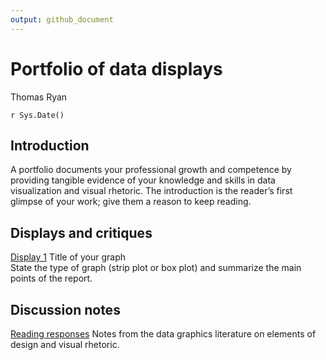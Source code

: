 ```yaml
---
output: github_document
---
```


# Portfolio of data displays 

Thomas Ryan

`r Sys.Date()`

## Introduction

A portfolio documents your professional growth and competence by providing 
tangible evidence of your knowledge and skills in data visualization and 
visual rhetoric. The introduction is the reader's first glimpse of your 
work; give them a reason to keep reading.

## Displays and critiques 

[Display 1](reports/d1-temp.md) Title of your graph    
State the type of graph (strip plot or box plot) and summarize the main points of the report. 

## Discussion notes
[Reading responses](reports/reading-responses.md) Notes from the data graphics literature on elements of design and visual rhetoric. 
